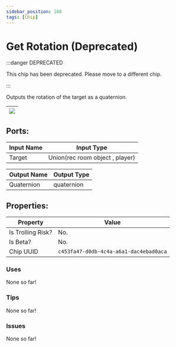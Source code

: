 ```yaml
---
sidebar_position: 188
tags: [Chip]
---
```


# Get Rotation (Deprecated)
:::danger DEPRECATED

This chip has been deprecated. Please move to a different chip.

:::

Outputs the rotation of the target as a quaternion.

| ![](https://images-ext-2.discordapp.net/external/MPmIaQzlEPmgGWlgi-WxBBXt0Bjv_zWPkg1y1f_sy3s/https/www.recroomcircuits.com/image/circuit/absolute-value?width=206&height=108) |
|-----|

## Ports:

| Input Name | Input Type |
|-----------|-----------|
| Target | Union(rec room object , player) |

| Output Name | Output Type |
|-----------|-----------|
| Quaternion | quaternion |

## Properties:

| Property  | Value |
|-------------------|-----------|
| Is Trolling Risk? | No. |
| Is Beta? | No. |
| Chip UUID | `c453fa47-d0db-4c4a-a6a1-dac4ebad0aca` |

### Uses

None so far!

### Tips

None so far!

### Issues

None so far!